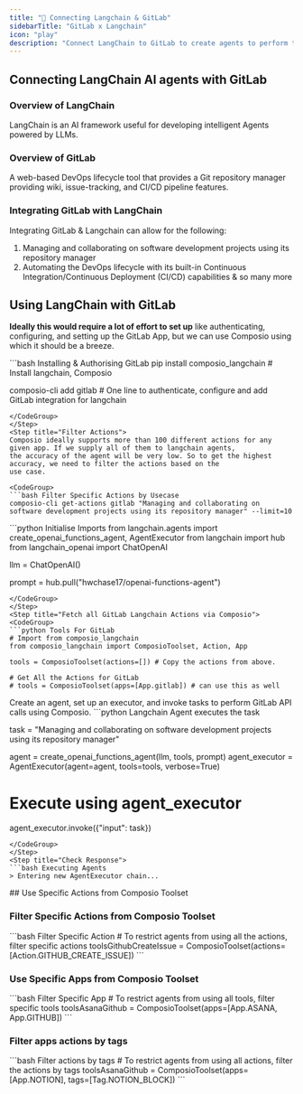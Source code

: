 ```yaml
---
title: "🚀 Connecting Langchain & GitLab"
sidebarTitle: "GitLab x Langchain"
icon: "play"
description: "Connect LangChain to GitLab to create agents to perform tasks using natural language"
---
```


## Connecting LangChain AI agents with GitLab

### Overview of LangChain

LangChain is an AI framework useful for developing intelligent Agents powered by LLMs.

### Overview of GitLab

A web-based DevOps lifecycle tool that provides a Git repository manager providing wiki, issue-tracking, and CI/CD pipeline features.

### Integrating GitLab with LangChain

Integrating GitLab & Langchain can allow for the following:

1. Managing and collaborating on software development projects using its repository manager
2. Automating the DevOps lifecycle with its built-in Continuous Integration/Continuous Deployment (CI/CD) capabilities
& so many more

## Using LangChain with GitLab

<Steps>
<Step title="Setting Up the Environment">

**Ideally this would require a lot of effort to set up** like authenticating, configuring, and setting up the GitLab App, but we can use Composio using which it should be a breeze.

<CodeGroup>
```bash Installing & Authorising GitLab
pip install composio_langchain # Install langchain, Composio 

composio-cli add gitlab # One line to authenticate, configure and add GitLab integration for langchain
```
</CodeGroup>
</Step>
<Step title="Filter Actions">
Composio ideally supports more than 100 different actions for any given app. If we supply all of them to langchain agents, 
the accuracy of the agent will be very low. So to get the highest accuracy, we need to filter the actions based on the 
use case.

<CodeGroup>
```bash Filter Specific Actions by Usecase
composio-cli get-actions gitlab "Managing and collaborating on software development projects using its repository manager" --limit=10
```
</CodeGroup>

</Step>
<Step title="Import Base Packages">

<CodeGroup>
```python Initialise Imports
from langchain.agents import create_openai_functions_agent, AgentExecutor
from langchain import hub
from langchain_openai import ChatOpenAI


llm = ChatOpenAI()

prompt = hub.pull("hwchase17/openai-functions-agent")
```
</CodeGroup>
</Step>
<Step title="Fetch all GitLab Langchain Actions via Composio">
<CodeGroup>
```python Tools For GitLab
# Import from composio_langchain
from composio_langchain import ComposioToolset, Action, App

tools = ComposioToolset(actions=[]) # Copy the actions from above. 

# Get All the Actions for GitLab
# tools = ComposioToolset(apps=[App.gitlab]) # can use this as well
```
</CodeGroup>
</Step>
<Step title="Execute the Agent">
Create an agent, set up an executor, and invoke tasks to perform GitLab API calls using Composio. 
<CodeGroup>
```python Langchain Agent executes the task

task = "Managing and collaborating on software development projects using its repository manager"

agent = create_openai_functions_agent(llm, tools, prompt)
agent_executor = AgentExecutor(agent=agent, tools=tools, verbose=True)

# Execute using agent_executor
agent_executor.invoke({"input": task})
```
</CodeGroup>
</Step>
<Step title="Check Response">
```bash Executing Agents
> Entering new AgentExecutor chain...
```
</Step>
</Steps>
## Use Specific Actions from Composio Toolset

### Filter Specific Actions from Composio Toolset

<CodeGroup>
```bash Filter Specific Action
# To restrict agents from using all the actions, filter specific actions
toolsGithubCreateIssue = ComposioToolset(actions=[Action.GITHUB_CREATE_ISSUE])
```
</CodeGroup>

### Use Specific Apps from Composio Toolset
<CodeGroup>
```bash Filter Specific App
# To restrict agents from using all tools, filter specific tools
toolsAsanaGithub = ComposioToolset(apps=[App.ASANA, App.GITHUB])
```
</CodeGroup>

### Filter apps actions by tags 
<CodeGroup>
```bash Filter actions by tags
# To restrict agents from using all actions, filter the actions by tags
toolsAsanaGithub = ComposioToolset(apps=[App.NOTION], tags=[Tag.NOTION_BLOCK])
```
</CodeGroup>

